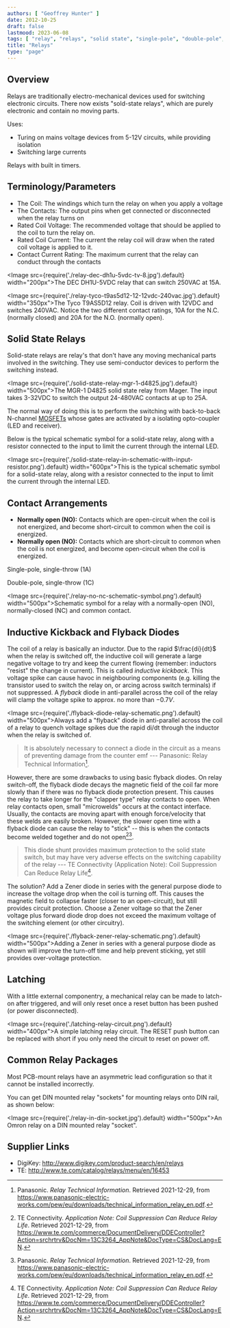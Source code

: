 ```yaml
---
authors: [ "Geoffrey Hunter" ]
date: 2012-10-25
draft: false
lastmood: 2023-06-08
tags: [ "relay", "relays", "solid state", "single-pole", "double-pole", "single-throw", "double-throw", "inductive kickback" ]
title: "Relays"
type: "page"
---
```


## Overview

Relays are traditionally electro-mechanical devices used for switching electronic circuits. There now exists "sold-state relays", which are purely electronic and contain no moving parts.

Uses:

* Turing on mains voltage devices from 5-12V circuits, while providing isolation
* Switching large currents

Relays with built in timers.

## Terminology/Parameters

* The Coil: The windings which turn the relay on when you apply a voltage
* The Contacts: The output pins when get connected or disconnected when the relay turns on
* Rated Coil Voltage: The recommended voltage that should be applied to the coil to turn the relay on.
* Rated Coil Current: The current the relay coil will draw when the rated coil voltage is applied to it.
* Contact Current Rating: The maximum current that the relay can conduct through the contacts

<Image src={require('./relay-dec-dh1u-5vdc-tv-8.jpg').default} width="200px">The DEC DH1U-5VDC relay that can switch 250VAC at 15A.</Image>

<Image src={require('./relay-tyco-t9as5d12-12-12vdc-240vac.jpg').default} width="350px">The Tyco T9AS5D12 relay. Coil is driven with 12VDC and switches 240VAC. Notice the two different contact ratings, 10A for the N.C. (normally closed) and 20A for the N.O. (normally open).</Image>

## Solid State Relays

Solid-state relays are relay's that don't have any moving mechanical parts involved in the switching. They use semi-conductor devices to perform the switching instead.

<Image src={require('./solid-state-relay-mgr-1-d4825.jpg').default} width="500px">The MGR-1 D4825 solid state relay from Mager. The input takes 3-32VDC to switch the output 24-480VAC contacts at up to 25A.</Image>

The normal way of doing this is to perform the switching with back-to-back N-channel [MOSFETs](/electronics/components/transistors/mosfets/) whose gates are activated by a isolating opto-coupler (LED and receiver).

Below is the typical schematic symbol for a solid-state relay, along with a resistor connected to the input to limit the current through the internal LED.

<Image src={require('./solid-state-relay-in-schematic-with-input-resistor.png').default} width="600px">This is the typical schematic symbol for a solid-state relay, along with a resistor connected to the input to limit the current through the internal LED.</Image>

## Contact Arrangements

* **Normally open (NO):** Contacts which are open-circuit when the coil is not energized, and become short-circuit to common when the coil is energized.
* **Normally open (NO):** Contacts which are short-circuit to common when the coil is not energized, and become open-circuit when the coil is energized.

Single-pole, single-throw (1A)

Double-pole, single-throw (1C)

<Image src={require('./relay-no-nc-schematic-symbol.png').default} width="500px">Schematic symbol for a relay with a normally-open (NO), normally-closed (NC) and common contact.</Image>

## Inductive Kickback and Flyback Diodes

The coil of a relay is basically an inductor. Due to the rapid $\frac{di}{dt}$ when the relay is switched off, the inductive coil will generate a large negative voltage to try and keep the current flowing (remember: inductors "resist" the change in current). This is called _inductive kickback_. This voltage spike can cause havoc in neighbouring components (e.g. killing the transistor used to switch the relay on, or arcing across switch terminals) if not suppressed. A _flyback_ diode in anti-parallel across the coil of the relay will clamp the voltage spike to approx. no more than $-0.7V$.

<Image src={require('./flyback-diode-relay-schematic.png').default} width="500px">Always add a \"flyback\" diode in anti-parallel across the coil of a relay to quench voltage spikes due the rapid di/dt through the inductor when the relay is switched of. </Image>

> It is absolutely necessary to connect a diode in the circuit as a means of preventing damage from the counter emf --- Panasonic: Relay Technical Information[^bib-relay-tech-info].

However, there are some drawbacks to using basic flyback diodes. On relay switch-off, the flyback diode decays the magnetic field of the coil far more slowly than if there was no flyback diode protection present. This causes the relay to take longer for the "clapper type" relay contacts to open. When relay contacts open, small "microwelds" occurs at the contact interface. Usually, the contacts are moving apart with enough force/velocity that these welds are easily broken. However, the slower open time with a flyback diode can cause the relay to "stick" -- this is when the contacts become welded together and do not open[^bib-te-coil-suppression-relay-life][^bib-relay-tech-info].

> This diode shunt provides maximum protection to the solid state switch, but may have very adverse effects on the switching capability of the relay --- TE Connectivity (Application Note): Coil Suppression Can Reduce Relay Life[^bib-te-coil-suppression-relay-life].

The solution? Add a Zener diode in series with the general purpose diode to increase the voltage drop when the coil is turning off. This causes the magnetic field to collapse faster (closer to an open-circuit), but still provides circuit protection. Choose a Zener voltage so that the Zener voltage plus forward diode drop does not exceed the maximum voltage of the switching element (or other circuitry).

<Image src={require('./flyback-zener-relay-schematic.png').default} width="500px">Adding a Zener in series with a general purpose diode as shown will improve the turn-off time and help prevent sticking, yet still provides over-voltage protection. </Image>

## Latching

With a little external componentry, a mechanical relay can be made to latch-on after triggered, and will only reset once a reset button has been pushed (or power disconnected).

<Image src={require('./latching-relay-circuit.png').default} width="400px">A simple latching relay circuit. The RESET push button can be replaced with short if you only need the circuit to reset on power off.</Image>

## Common Relay Packages

Most PCB-mount relays have an asymmetric lead configuration so that it cannot be installed incorrectly.

You can get DIN mounted relay "sockets" for mounting relays onto DIN rail, as shown below:

<Image src={require('./relay-in-din-socket.jpg').default} width="500px">An Omron relay on a DIN mounted relay \"socket\".</Image>

## Supplier Links

* DigiKey: http://www.digikey.com/product-search/en/relays
* TE: http://www.te.com/catalog/relays/menu/en/16453

[^bib-te-coil-suppression-relay-life]:  TE Connectivity. _Application Note: Coil Suppression Can Reduce Relay Life_. Retrieved 2021-12-29, from https://www.te.com/commerce/DocumentDelivery/DDEController?Action=srchrtrv&DocNm=13C3264_AppNote&DocType=CS&DocLang=EN.
[^bib-relay-tech-info]:  Panasonic. _Relay Technical Information_. Retrieved 2021-12-29, from https://www.panasonic-electric-works.com/pew/eu/downloads/technical_information_relay_en.pdf.
